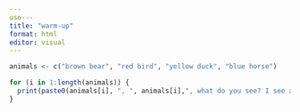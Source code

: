 ```yaml
---
use---
title: "warm-up"
format: html
editor: visual
---
```


```r
animals <- c("brown bear", "red bird", "yellow duck", "blue horse") 

for (i in 1:length(animals)) {
  print(paste0(animals[i], ", ", animals[i],", what do you see? I see a ", animals[i+1], " looking at me."))
}
  


```
